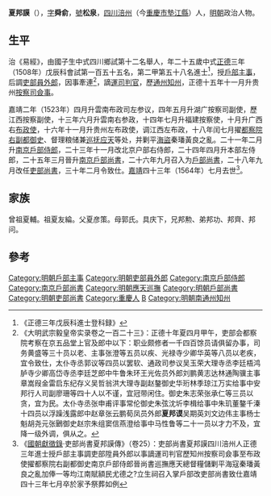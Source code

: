 {{明清人物信息框
| 姓名 = 夏邦謨
| 原名 =
| 圖片名稱= 
| 圖片大小 =
| 圖片說明 = 
| 最高職務 =吏部尚書
| 國家 = 大明 
| 爵位 =
| 籍貫 = [[四川|四川]][[重庆府|重庆府]][[涪州|涪州]]
| 族裔 = 
| 字號 = 
| 諡號 =
| 出生日期 = 十二月十九日
| 出生地點 = 
| 逝世日期 = 嘉靖四十三年七月
| 逝世地點 =
| 墓葬 =
| 配偶 = 娶魏氏
| 親屬 = （子）夏棐
| 出身 =
* 正德三年戊辰科進士
| 經歷 =
| 著作 = 
}}
'''夏邦謨'''（{{bd|1484年||1564年||catIdx=X夏}}），[[表字|字]]'''舜俞'''，[[號|號]]'''松泉'''，[[四川|四川]][[涪州|涪州]]（今[[重慶市|重慶市]][[墊江縣|墊江縣]]）人，[[明朝|明朝]]政治人物。

==生平==
治《易經》，由國子生中式四川鄉試第十二名舉人，年二十五歲中式[[正德_(明朝)|正德]]三年（1508年）戊辰科會試第一百五十五名，第二甲第五十八名進士<ref>《正德三年戊辰科進士登科録》</ref>，授[[戶部|戶部]][[主事|主事]]，后調[[吏部|吏部]][[員外郎|員外郎]]，因事牽連<ref>《大明武宗毅皇帝实录卷之一百二十三》：正德十年夏四月甲午，吏部会都察院考察在京五品堂上官及郎中以下：职业颇修者一千四百馀员请俱留办事，司务黄盛等三十员以老、主事张澄等五员以疾、光禄寺少卿华英等八员以老疾，宜令致仕，太仆寺丞郭议等四员以罢软、通政司参议吴玉荣大理寺丞李廷梧鸿胪寺少卿高岱寺丞李廷芝郎中牛鲁朱环王光佐员外郎刘鹏黄志达林通陶骥主事章嵩叚金雷启东纪存义吴哲翁洪大理寺副赵鏊御史华珩林季琼江万实给事中安邦行人司副廖珊等四十人以不谨，宜冠带闲住。御史朱志荣张承仁等三员以贪，宜为民。太仆寺丞张申甫评事常伦御史朱弦沈圻李楫给事中朱玑董鏊千溱十四员以浮躁浅露郎中赵章张云鹏荀凤员外郎'''夏邦谟'''吴期英刘文边伟主事杨士魁胡尧元张鶠御史赵宗朱组窦信燕澄给事中马性鲁等二十一员以才力不及，宜降一级外调，俱从之。</ref>，謫[[運司|運司]][[判官|判官]]，歷[[通州|通州]][[知州|知州]]，正德十五年十一月升贵州[[按察司|按察司]][[僉事|僉事]]。

嘉靖二年（1523年）四月升雲南布政司左参议，四年五月升湖广按察司副使，歷江西按察副使，十三年六月升雲南右参政，十四年七月升福建按察使，十月升广西右[[布政使|布政使]]，十六年十一月升贵州左布政使，调江西左布政，十八年闰七月擢[[都察院|都察院]][[右副都御史|右副都御史]]、督理粮储兼[[巡抚应天|巡抚应天]]等处，并剿平[[海盜|海盜]]秦璠黃良之亂。二十一年二月升[[南京戶部侍郎|南京戶部侍郎]]，二十三年十一月改北京户部右侍郎，二十四年四月升本部左侍郎，二十五年三月晉升[[南京戶部尚書|南京戶部尚書]]，二十六年九月召入为[[戶部尚書|戶部尚書]]，二十八年九月改任[[吏部尚書|吏部尚書]]，三十年二月令致仕。[[嘉靖|嘉靖]]四十三年（1564年）七月去世<ref>《[[國朝獻徵錄|國朝獻徵錄]]·吏部尚書夏邦謨傳》（卷25）：吏部尚書夏邦謨四川涪州人正德三年進士授戶部主事調吏部陞員外郎以事謫運司判官歷知州按察司僉事至布政使擢都察院右副都御史南京戶部侍郎晉尚書巡撫應天總督糧儲剿平海寇秦璠黃良之亂加俸一等均江南賦額民尤德之?立生祠召入掌戶部改吏部尚書致仕嘉靖四十三年七月卒於家予祭葬如例</ref>。

==家族==
曾祖夏輔。祖夏友綸。父夏彦策。母郭氏。具庆下，兄邦勲、弟邦功、邦齊、邦问。

==參考==
{{reflist}}
{{start box}}
{{s-off}}
{{succession box|[[王杲|王杲]]|潘潢|[[明朝戶部尚書|明朝戶部尚書]]|1547年-1549年}}
{{succession box|[[聞淵|聞淵]]|李默|[[明朝吏部尚書|明朝吏部尚書]]|1549年-1551年}}
{{end box}}
{{正德三年戊辰科殿試金榜}}
{{DEFAULTSORT:Xia夏}}
[[Category:明朝戶部主事|Category:明朝戶部主事]]
[[Category:明朝吏部員外郎|Category:明朝吏部員外郎]]
[[Category:南京戶部侍郎|Category:南京戶部侍郎]]
[[Category:南京戶部尚書|Category:南京戶部尚書]]
[[Category:明朝應天巡撫|Category:明朝應天巡撫]]
[[Category:明朝戶部尚書|Category:明朝戶部尚書]]
[[Category:明朝吏部尚書|Category:明朝吏部尚書]]
[[Category:重慶人|Category:重慶人]]
[[Category:夏姓|B]]
[[Category:明朝南通州知州|Category:明朝南通州知州]]